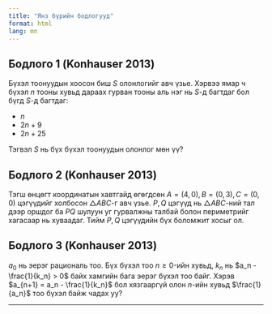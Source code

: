 ```yaml
---
title: "Янз бүрийн бодлогууд"
format: html
lang: mn
---
```


## Бодлого $1$ (Konhauser 2013)

Бүхэл тоонуудын хоосон биш $S$ олонлогийг авч үзье. Хэрвээ ямар ч бүхэл $n$ тооны хувьд дараах гурван тооны аль нэг нь $S$-д багтдаг бол бүгд $S$-д багтдаг:

- $n$
- $2n + 9$
- $2n + 25$

Тэгвэл $S$ нь бүх бүхэл тоонуудын олонлог мөн үү?

## Бодлого $2$ (Konhauser 2013)

Тэгш өнцөгт координатын хавтгайд өгөгдсөн $A = (4, 0), B = (0, 3), C = (0, 0)$ цэгүүдийг холбосон $\triangle ABC$-г авч үзье. $P,Q$ цэгүүд нь $\triangle ABC$-ний тал дээр оршдог ба $PQ$ шулуун уг гурвалжны талбай болон периметрийг хагасаар нь хуваадаг. Тийм $P,Q$ цэгүүдийн бүх боломжит хосыг ол.

## Бодлого $3$ (Konhauser 2013)

$a_0$ нь эерэг рациональ тоо. Бүх бүхэл тоо $n \geq 0$-ийн хувьд, $k_n$ нь $a_n - \frac{1}{k_n} > 0$ байх хамгийн бага эерэг бүхэл тоо байг. Хэрэв $a_{n+1} = a_n - \frac{1}{k_n}$ бол хязгааргүй олон $n$-ийн хувьд $\frac{1}{a_n}$ тоо бүхэл байж чадах уу?

---
